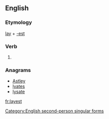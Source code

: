 ==English==

===Etymology===
[[lay]] + [[-est]]

===Verb===
{{en-verb form}}

# {{context|archaic|lang=en}} {{form of|Second-person singular simple present form|lay}}

===Anagrams===
* [[Astley#English|Astley]]
* [[lyates#English|lyates]]
* [[lysate#English|lysate]]

[[Category:English second-person singular forms]]

[[fr:layest]]